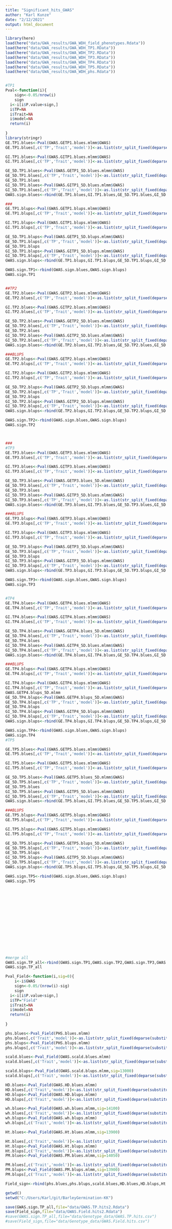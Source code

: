 ```yaml
---
title: "Significant_hits_GWAS"
author: "Karl Kunze"
date: "2/12/2021"
output: html_document
---
```


```r
library(here)
load(here("data/GWA_results/GWA_WDH_field_phenotypes.Rdata"))
load(here("data/GWA_results/GWA_WDH_TP1.RData"))
load(here("data/GWA_results/GWA_WDH_TP2.RData"))
load(here("data/GWA_results/GWA_WDH_TP3.RData"))
load(here("data/GWA_results/GWA_WDH_TP4.RData"))
load(here("data/GWA_results/GWA_WDH_TP5.RData"))
load(here("data/GWA_results/GWA_WDH_phs.Rdata"))


#TP1
Pval<-function(i){
    sign<-0.05/nrow(i)
    sign
  i<-i[i$P.value<sign,]
  i$TP=NA
  i$Trait=NA
  i$model=NA
  return(i)
  
}
library(stringr)
GE.TP1.blues<-Pval(GWAS.GETP1.blues.mlmm$GWAS)
GE.TP1.blues[,c('TP','Trait','model')]<-as.list(str_split_fixed(deparse(substitute(GE.TP1.blues)),"\\.",3)[c(2,1,3)])[c(1,2,3)]

GI.TP1.blues<-Pval(GWAS.GITP1.blues.mlmm$GWAS)
GI.TP1.blues[,c('TP','Trait','model')]<-as.list(str_split_fixed(deparse(substitute(GI.TP1.blues)),"\\.",3)[c(2,1,3)])[c(1,2,3)]

GE_5D.TP1.blues<-Pval(GWAS.GETP1_5D.blues.mlmm$GWAS)
GE_5D.TP1.blues[,c('TP','Trait','model')]<-as.list(str_split_fixed(deparse(substitute(GE_5D.TP1.blues)),"\\.",3)[c(2,1,3)])[c(1,2,3)]
GE_5D.TP1.blues
GI_5D.TP1.blues<-Pval(GWAS.GITP1_5D.blues.mlmm$GWAS)
GI_5D.TP1.blues[,c('TP','Trait','model')]<-as.list(str_split_fixed(deparse(substitute(GI_5D.TP1.blues)),"\\.",3)[c(2,1,3)])[c(1,2,3)]
GWAS.sign.blues<-rbind(GE.TP1.blues,GI.TP1.blues,GE_5D.TP1.blues,GI_5D.TP1.blues)

###
GE.TP1.blups<-Pval(GWAS.GETP1.blups.mlmm$GWAS)
GE.TP1.blups[,c('TP','Trait','model')]<-as.list(str_split_fixed(deparse(substitute(GE.TP1.blups)),"\\.",3)[c(2,1,3)])[c(1,2,3)]

GI.TP1.blups<-Pval(GWAS.GITP1.blups.mlmm$GWAS)
GI.TP1.blups[,c('TP','Trait','model')]<-as.list(str_split_fixed(deparse(substitute(GI.TP1.blups)),"\\.",3)[c(2,1,3)])[c(1,2,3)]

GE_5D.TP1.blups<-Pval(GWAS.GETP1_5D.blups.mlmm$GWAS)
GE_5D.TP1.blups[,c('TP','Trait','model')]<-as.list(str_split_fixed(deparse(substitute(GE_5D.TP1.blups)),"\\.",3)[c(2,1,3)])[c(1,2,3)]
GE_5D.TP1.blups
GI_5D.TP1.blups<-Pval(GWAS.GITP1_5D.blups.mlmm$GWAS)
GI_5D.TP1.blups[,c('TP','Trait','model')]<-as.list(str_split_fixed(deparse(substitute(GI_5D.TP1.blups)),"\\.",3)[c(2,1,3)])[c(1,2,3)]
GWAS.sign.blups<-rbind(GE.TP1.blups,GI.TP1.blups,GE_5D.TP1.blups,GI_5D.TP1.blups)

GWAS.sign.TP1<-rbind(GWAS.sign.blues,GWAS.sign.blups)
GWAS.sign.TP1


##TP2
GE.TP2.blues<-Pval(GWAS.GETP2.blues.mlmm$GWAS)
GE.TP2.blues[,c('TP','Trait','model')]<-as.list(str_split_fixed(deparse(substitute(GE.TP2.blues)),"\\.",3)[c(2,1,3)])[c(1,2,3)]

GI.TP2.blues<-Pval(GWAS.GITP2.blues.mlmm$GWAS)
GI.TP2.blues[,c('TP','Trait','model')]<-as.list(str_split_fixed(deparse(substitute(GI.TP2.blues)),"\\.",3)[c(2,1,3)])[c(1,2,3)]

GE_5D.TP2.blues<-Pval(GWAS.GETP2_5D.blues.mlmm$GWAS)
GE_5D.TP2.blues[,c('TP','Trait','model')]<-as.list(str_split_fixed(deparse(substitute(GE_5D.TP2.blues)),"\\.",3)[c(2,1,3)])[c(1,2,3)]
GE_5D.TP2.blues
GI_5D.TP2.blues<-Pval(GWAS.GITP2_5D.blues.mlmm$GWAS)
GI_5D.TP2.blues[,c('TP','Trait','model')]<-as.list(str_split_fixed(deparse(substitute(GI_5D.TP2.blues)),"\\.",3)[c(2,1,3)])[c(1,2,3)]
GWAS.sign.blues<-rbind(GE.TP2.blues,GI.TP2.blues,GE_5D.TP2.blues,GI_5D.TP2.blues)

###BLUPS
GE.TP2.blups<-Pval(GWAS.GETP2.blups.mlmm$GWAS)
GE.TP2.blups[,c('TP','Trait','model')]<-as.list(str_split_fixed(deparse(substitute(GE.TP2.blups)),"\\.",3)[c(2,1,3)])[c(1,2,3)]

GI.TP2.blups<-Pval(GWAS.GITP2.blups.mlmm$GWAS)
GI.TP2.blups[,c('TP','Trait','model')]<-as.list(str_split_fixed(deparse(substitute(GI.TP2.blups)),"\\.",3)[c(2,1,3)])[c(1,2,3)]

GE_5D.TP2.blups<-Pval(GWAS.GETP2_5D.blups.mlmm$GWAS)
GE_5D.TP2.blups[,c('TP','Trait','model')]<-as.list(str_split_fixed(deparse(substitute(GE_5D.TP2.blups)),"\\.",3)[c(2,1,3)])[c(1,2,3)]
GE_5D.TP2.blups
GI_5D.TP2.blups<-Pval(GWAS.GITP2_5D.blups.mlmm$GWAS)
GI_5D.TP2.blups[,c('TP','Trait','model')]<-as.list(str_split_fixed(deparse(substitute(GI_5D.TP2.blups)),"\\.",3)[c(2,1,3)])[c(1,2,3)]
GWAS.sign.blups<-rbind(GE.TP2.blups,GI.TP2.blups,GE_5D.TP2.blups,GI_5D.TP2.blups)

GWAS.sign.TP2<-rbind(GWAS.sign.blues,GWAS.sign.blups)
GWAS.sign.TP2



###
#TP3
GE.TP3.blues<-Pval(GWAS.GETP3.blues.mlmm$GWAS)
GE.TP3.blues[,c('TP','Trait','model')]<-as.list(str_split_fixed(deparse(substitute(GE.TP3.blues)),"\\.",3)[c(2,1,3)])[c(1,2,3)]

GI.TP3.blues<-Pval(GWAS.GITP3.blues.mlmm$GWAS)
GI.TP3.blues[,c('TP','Trait','model')]<-as.list(str_split_fixed(deparse(substitute(GI.TP3.blues)),"\\.",3)[c(2,1,3)])[c(1,2,3)]

GE_5D.TP3.blues<-Pval(GWAS.GETP3.blues_5D.mlmm$GWAS)
GE_5D.TP3.blues[,c('TP','Trait','model')]<-as.list(str_split_fixed(deparse(substitute(GE_5D.TP3.blues)),"\\.",3)[c(2,1,3)])[c(1,2,3)]
GE_5D.TP3.blues
GI_5D.TP3.blues<-Pval(GWAS.GITP3_5D.blues.mlmm$GWAS)
GI_5D.TP3.blues[,c('TP','Trait','model')]<-as.list(str_split_fixed(deparse(substitute(GI_5D.TP3.blues)),"\\.",3)[c(2,1,3)])[c(1,2,3)]
GWAS.sign.blues<-rbind(GE.TP3.blues,GI.TP3.blues,GE_5D.TP3.blues,GI_5D.TP3.blues)

###BLUPS
GE.TP3.blups<-Pval(GWAS.GETP3.blups.mlmm$GWAS)
GE.TP3.blups[,c('TP','Trait','model')]<-as.list(str_split_fixed(deparse(substitute(GE.TP3.blups)),"\\.",3)[c(2,1,3)])[c(1,2,3)]

GI.TP3.blups<-Pval(GWAS.GITP3.blups.mlmm$GWAS)
GI.TP3.blups[,c('TP','Trait','model')]<-as.list(str_split_fixed(deparse(substitute(GI.TP3.blups)),"\\.",3)[c(2,1,3)])[c(1,2,3)]

GE_5D.TP3.blups<-Pval(GWAS.GETP3_5D.blups.mlmm$GWAS)
GE_5D.TP3.blups[,c('TP','Trait','model')]<-as.list(str_split_fixed(deparse(substitute(GE_5D.TP3.blups)),"\\.",3)[c(2,1,3)])[c(1,2,3)]
GE_5D.TP3.blups
GI_5D.TP3.blups<-Pval(GWAS.GITP3_5D.blups.mlmm$GWAS)
GI_5D.TP3.blups[,c('TP','Trait','model')]<-as.list(str_split_fixed(deparse(substitute(GI_5D.TP3.blups)),"\\.",3)[c(2,1,3)])[c(1,2,3)]
GWAS.sign.blups<-rbind(GE.TP3.blups,GI.TP3.blups,GE_5D.TP3.blups,GI_5D.TP3.blups)

GWAS.sign.TP3<-rbind(GWAS.sign.blues,GWAS.sign.blups)
GWAS.sign.TP3


#TP4
GE.TP4.blues<-Pval(GWAS.GETP4.blues.mlmm$GWAS)
GE.TP4.blues[,c('TP','Trait','model')]<-as.list(str_split_fixed(deparse(substitute(GE.TP4.blues)),"\\.",3)[c(2,1,3)])[c(1,2,3)]

GI.TP4.blues<-Pval(GWAS.GITP4.blues.mlmm$GWAS)
GI.TP4.blues[,c('TP','Trait','model')]<-as.list(str_split_fixed(deparse(substitute(GI.TP4.blues)),"\\.",3)[c(2,1,3)])[c(1,2,3)]

GE_5D.TP4.blues<-Pval(GWAS.GETP4.blues_5D.mlmm$GWAS)
GE_5D.TP4.blues[,c('TP','Trait','model')]<-as.list(str_split_fixed(deparse(substitute(GE_5D.TP4.blues)),"\\.",3)[c(2,1,3)])[c(1,2,3)]
GE_5D.TP4.blues
GI_5D.TP4.blues<-Pval(GWAS.GITP4_5D.blues.mlmm$GWAS)
GI_5D.TP4.blues[,c('TP','Trait','model')]<-as.list(str_split_fixed(deparse(substitute(GI_5D.TP4.blues)),"\\.",3)[c(2,1,3)])[c(1,2,3)]
GWAS.sign.blues<-rbind(GE.TP4.blues,GI.TP4.blues,GE_5D.TP4.blues,GI_5D.TP4.blues)

###BLUPS
GE.TP4.blups<-Pval(GWAS.GETP4.blups.mlmm$GWAS)
GE.TP4.blups[,c('TP','Trait','model')]<-as.list(str_split_fixed(deparse(substitute(GE.TP4.blups)),"\\.",3)[c(2,1,3)])[c(1,2,3)]

GI.TP4.blups<-Pval(GWAS.GITP4.blups.mlmm$GWAS)
GI.TP4.blups[,c('TP','Trait','model')]<-as.list(str_split_fixed(deparse(substitute(GI.TP4.blups)),"\\.",3)[c(2,1,3)])[c(1,2,3)]
GWAS.GETP4.blups_5D.mlmm
GE_5D.TP4.blups<-Pval(GWAS.GETP4.blups_5D.mlmm$GWAS)
GE_5D.TP4.blups[,c('TP','Trait','model')]<-as.list(str_split_fixed(deparse(substitute(GE_5D.TP4.blups)),"\\.",3)[c(2,1,3)])[c(1,2,3)]
GE_5D.TP4.blups
GI_5D.TP4.blups<-Pval(GWAS.GITP4_5D.blups.mlmm$GWAS)
GI_5D.TP4.blups[,c('TP','Trait','model')]<-as.list(str_split_fixed(deparse(substitute(GI_5D.TP4.blups)),"\\.",3)[c(2,1,3)])[c(1,2,3)]
GWAS.sign.blups<-rbind(GE.TP4.blups,GI.TP4.blups,GE_5D.TP4.blups,GI_5D.TP4.blups)

GWAS.sign.TP4<-rbind(GWAS.sign.blues,GWAS.sign.blups)
GWAS.sign.TP4
#TP5

GE.TP5.blues<-Pval(GWAS.GETP5.blues.mlmm$GWAS)
GE.TP5.blues[,c('TP','Trait','model')]<-as.list(str_split_fixed(deparse(substitute(GE.TP5.blues)),"\\.",3)[c(2,1,3)])[c(1,2,3)]

GI.TP5.blues<-Pval(GWAS.GITP5.blues.mlmm$GWAS)
GI.TP5.blues[,c('TP','Trait','model')]<-as.list(str_split_fixed(deparse(substitute(GI.TP5.blues)),"\\.",3)[c(2,1,3)])[c(1,2,3)]

GE_5D.TP5.blues<-Pval(GWAS.GETP5.blues_5D.mlmm$GWAS)
GE_5D.TP5.blues[,c('TP','Trait','model')]<-as.list(str_split_fixed(deparse(substitute(GE_5D.TP5.blues)),"\\.",3)[c(2,1,3)])[c(1,2,3)]
GE_5D.TP5.blues
GI_5D.TP5.blues<-Pval(GWAS.GITP5_5D.blues.mlmm$GWAS)
GI_5D.TP5.blues[,c('TP','Trait','model')]<-as.list(str_split_fixed(deparse(substitute(GI_5D.TP5.blues)),"\\.",3)[c(2,1,3)])[c(1,2,3)]
GWAS.sign.blues<-rbind(GE.TP5.blues,GI.TP5.blues,GE_5D.TP5.blues,GI_5D.TP5.blues)

###BLUPS
GE.TP5.blups<-Pval(GWAS.GETP5.blups.mlmm$GWAS)
GE.TP5.blups[,c('TP','Trait','model')]<-as.list(str_split_fixed(deparse(substitute(GE.TP5.blups)),"\\.",3)[c(2,1,3)])[c(1,2,3)]

GI.TP5.blups<-Pval(GWAS.GITP5.blups.mlmm$GWAS)
GI.TP5.blups[,c('TP','Trait','model')]<-as.list(str_split_fixed(deparse(substitute(GI.TP5.blups)),"\\.",3)[c(2,1,3)])[c(1,2,3)]

GE_5D.TP5.blups<-Pval(GWAS.GETP5.blups_5D.mlmm$GWAS)
GE_5D.TP5.blups[,c('TP','Trait','model')]<-as.list(str_split_fixed(deparse(substitute(GE_5D.TP5.blups)),"\\.",3)[c(2,1,3)])[c(1,2,3)]
GE_5D.TP5.blups
GI_5D.TP5.blups<-Pval(GWAS.GITP5_5D.blups.mlmm$GWAS)
GI_5D.TP5.blups[,c('TP','Trait','model')]<-as.list(str_split_fixed(deparse(substitute(GI_5D.TP5.blups)),"\\.",3)[c(2,1,3)])[c(1,2,3)]
GWAS.sign.blups<-rbind(GE.TP5.blups,GI.TP5.blups,GE_5D.TP5.blups,GI_5D.TP5.blups)

GWAS.sign.TP5<-rbind(GWAS.sign.blues,GWAS.sign.blups)
GWAS.sign.TP5
















#merge all
GWAS.sign.TP_all<-rbind(GWAS.sign.TP1,GWAS.sign.TP2,GWAS.sign.TP3,GWAS.sign.TP4,GWAS.sign.TP5)
GWAS.sign.TP_all

Pval_Field<-function(i,sig=0){
    i<-i$GWAS
    sign<-0.05/(nrow(i)-sig)
    sign
  i<-i[i$P.value<sign,]
  i$TP="Field"
  i$Trait=NA
  i$model=NA
  return(i)
  
}

phs.blues<-Pval_Field(PHS.blues.mlmm)
phs.blues[,c('Trait','model')]<-as.list(str_split_fixed(deparse(substitute(phs.blues)),"\\.",2)[c(1,2)])[c(1,2)]
phs.blups<-Pval_Field(PHS.blups.mlmm)
phs.blups[,c('Trait','model')]<-as.list(str_split_fixed(deparse(substitute(phs.blups)),"\\.",2)[c(1,2)])[c(1,2)]

scald.blues<-Pval_Field(GWAS.scald.blues.mlmm)
scald.blues[,c('Trait','model')]<-as.list(str_split_fixed(deparse(substitute(scald.blues)),"\\.",2)[c(1,2)])[c(1,2)]

scald.blups<-Pval_Field(GWAS.scald.blups.mlmm,sig=13000)
scald.blups[,c('Trait','model')]<-as.list(str_split_fixed(deparse(substitute(scald.blups)),"\\.",2)[c(1,2)])[c(1,2)]

HD.blues<-Pval_Field(GWAS.HD.blues.mlmm)
HD.blues[,c('Trait','model')]<-as.list(str_split_fixed(deparse(substitute(HD.blues)),"\\.",2)[c(1,2)])[c(1,2)]
HD.blups<-Pval_Field(GWAS.HD.blups.mlmm)
HD.blups[,c('Trait','model')]<-as.list(str_split_fixed(deparse(substitute(HD.blups)),"\\.",2)[c(1,2)])[c(1,2)]

wh.blues<-Pval_Field(GWAS.wh.blues.mlmm,sig=14100)
wh.blues[,c('Trait','model')]<-as.list(str_split_fixed(deparse(substitute(wh.blues)),"\\.",2)[c(1,2)])[c(1,2)]
wh.blups<-Pval_Field(GWAS.wh.blups.mlmm)
wh.blups[,c('Trait','model')]<-as.list(str_split_fixed(deparse(substitute(wh.blups)),"\\.",2)[c(1,2)])[c(1,2)]

Ht.blues<-Pval_Field(GWAS.Ht.blues.mlmm,sig=13900)

Ht.blues[,c('Trait','model')]<-as.list(str_split_fixed(deparse(substitute(Ht.blues)),"\\.",2)[c(1,2)])[c(1,2)]
Ht.blups<-Pval_Field(GWAS.Ht.blups.mlmm)
Ht.blups[,c('Trait','model')]<-as.list(str_split_fixed(deparse(substitute(Ht.blups)),"\\.",2)[c(1,2)])[c(1,2)]
PM.blues<-Pval_Field(GWAS.PM.blues.mlmm,sig=14050)

PM.blues[,c('Trait','model')]<-as.list(str_split_fixed(deparse(substitute(PM.blues)),"\\.",2)[c(1,2)])[c(1,2)]
PM.blups<-Pval_Field(GWAS.PM.blups.mlmm,sig=13900)
PM.blups[,c('Trait','model')]<-as.list(str_split_fixed(deparse(substitute(PM.blups)),"\\.",2)[c(1,2)])[c(1,2)]

Field_sign<-rbind(phs.blues,phs.blups,scald.blues,HD.blues,HD.blups,Ht.blups)


```

```r
getwd()
setwd("C:/Users/Karl/git/BarleyGermination-KK")

save(GWAS.sign.TP_all,file="data/GWAS.TP.hits2.Rdata")
save(Field_sign,file="data/GWAS.Field.hits2.Rdata")
#save(GWAS.sign.TP_all,file="data/Genotype_data/GWAS.TP.hits.csv")
#save(Field_sign,file="data/Genotype_data/GWAS.Field.hits.csv")

```